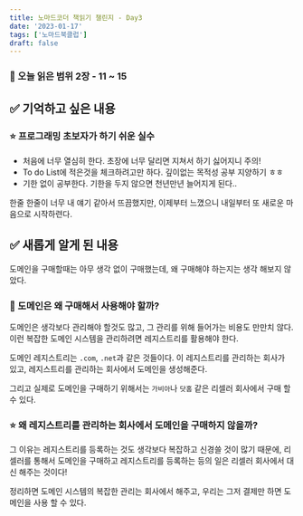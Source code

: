 ```yaml
---
title: 노마드코더 책읽기 챌린지 - Day3
date: '2023-01-17'
tags: ['노마드북클럽']
draft: false
---
```


### 📃 오늘 읽은 범위 2장 - 11 ~ 15

## ✅ 기억하고 싶은 내용

### ⭐️ 프로그래밍 초보자가 하기 쉬운 실수

- 처음에 너무 열심히 한다. 초장에 너무 달리면 지쳐서 하기 싫어지니 주의!
- To do List에 적은것을 체크하려고만 하다. 깊이없는 목적성 공부 지양하기 ㅎㅎ
- 기한 없이 공부한다. 기한을 두지 않으면 천년만년 늘어지게 된다..

한줄 한줄이 너무 내 얘기 같아서 뜨끔했지만, 이제부터 느꼈으니 내일부터 또 새로운 마음으로 시작하련다.

## ✅ 새롭게 알게 된 내용

도메인을 구매할때는 아무 생각 없이 구매했는데, 왜 구매해야 하는지는 생각 해보지 않았다.

### 🤔 도메인은 왜 구매해서 사용해야 할까?

도메인은 생각보다 관리해야 할것도 많고, 그 관리를 위해 들어가는 비용도 만만치 않다. 이런 복잡한 도메인 시스템을 관리하려면 레지스트리를 활용해야 한다.

도메인 레지스트리는 `.com`, `.net`과 같은 것들이다. 이 레지스트리를 관리하는 회사가 있고, 레지스트리를 관리하는 회사에서 도메인을 생성해준다.

그리고 실제로 도메인을 구매하기 위해서는 `가비아`나 `닷홈` 같은 리셀러 회사에서 구매 할 수 있다.

### ⭐️ 왜 레지스트리를 관리하는 회사에서 도메인을 구매하지 않을까?

그 이유는 레지스트리를 등록하는 것도 생각보다 복잡하고 신경쓸 것이 많기 때문에, 리셀러를 통해서 도메인을 구매하고 레지스트리를 등록하는 등의 일은 리셀러 회사에서 대신 해주는 것이다!

정리하면 도메인 시스템의 복잡한 관리는 회사에서 해주고, 우리는 그저 결제만 하면 도메인을 사용 할 수 있다.
